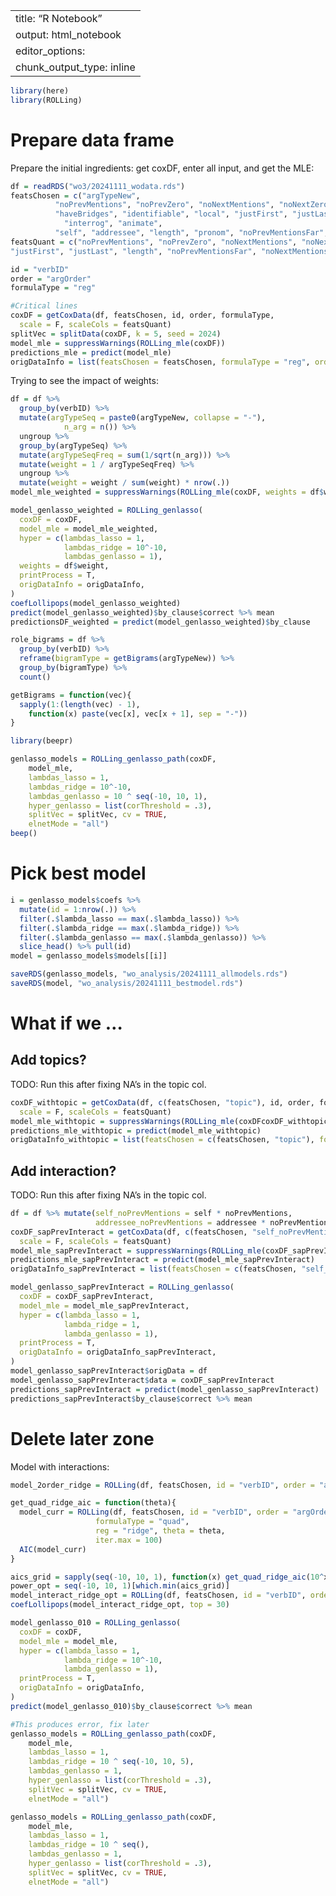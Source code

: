 
---
title: "R Notebook"
output: html_notebook
editor_options: 
  chunk_output_type: inline
---


```r
library(here)
library(ROLLing)
```

# Prepare data frame

Prepare the initial ingredients: get coxDF, enter all input, and get the MLE:
```r
df = readRDS("wo3/20241111_wodata.rds")
featsChosen = c("argTypeNew",
          "noPrevMentions", "noPrevZero", "noNextMentions", "noNextZero",
          "haveBridges", "identifiable", "local", "justFirst", "justLast", 
            "interrog", "animate",
          "self", "addressee", "length", "pronom", "noPrevMentionsFar", "noNextMentionsFar")
featsQuant = c("noPrevMentions", "noPrevZero", "noNextMentions", "noNextZero",
"justFirst", "justLast", "length", "noPrevMentionsFar", "noNextMentionsFar")

id = "verbID"
order = "argOrder"
formulaType = "reg"

#Critical lines
coxDF = getCoxData(df, featsChosen, id, order, formulaType,
  scale = F, scaleCols = featsQuant)
splitVec = splitData(coxDF, k = 5, seed = 2024)
model_mle = suppressWarnings(ROLLing_mle(coxDF))
predictions_mle = predict(model_mle)
origDataInfo = list(featsChosen = featsChosen, formulaType = "reg", order = "argOrder", id = "verbID")
```

Trying to see the impact of weights:
```r
df = df %>%
  group_by(verbID) %>%
  mutate(argTypeSeq = paste0(argTypeNew, collapse = "-"),
            n_arg = n()) %>%
  ungroup %>%
  group_by(argTypeSeq) %>%
  mutate(argTypeSeqFreq = sum(1/sqrt(n_arg))) %>%
  mutate(weight = 1 / argTypeSeqFreq) %>%
  ungroup %>%
  mutate(weight = weight / sum(weight) * nrow(.))
model_mle_weighted = suppressWarnings(ROLLing_mle(coxDF, weights = df$weight))

model_genlasso_weighted = ROLLing_genlasso(
  coxDF = coxDF,
  model_mle = model_mle_weighted,
  hyper = c(lambdas_lasso = 1,
            lambdas_ridge = 10^-10,
            lambdas_genlasso = 1),
  weights = df$weight,
  printProcess = T,
  origDataInfo = origDataInfo,
)
coefLollipops(model_genlasso_weighted)
predict(model_genlasso_weighted)$by_clause$correct %>% mean
predictionsDF_weighted = predict(model_genlasso_weighted)$by_clause
```



```r
role_bigrams = df %>%
  group_by(verbID) %>%
  reframe(bigramType = getBigrams(argTypeNew)) %>%
  group_by(bigramType) %>%
  count()

getBigrams = function(vec){
  sapply(1:(length(vec) - 1),
    function(x) paste(vec[x], vec[x + 1], sep = "-"))
}
```

```r
library(beepr)

genlasso_models = ROLLing_genlasso_path(coxDF,
    model_mle,
    lambdas_lasso = 1,
    lambdas_ridge = 10^-10, 
    lambdas_genlasso = 10 ^ seq(-10, 10, 1),
    hyper_genlasso = list(corThreshold = .3),
    splitVec = splitVec, cv = TRUE,
    elnetMode = "all")
beep()
```

# Pick best model

```r
i = genlasso_models$coefs %>%
  mutate(id = 1:nrow(.)) %>%
  filter(.$lambda_lasso == max(.$lambda_lasso)) %>%
  filter(.$lambda_ridge == max(.$lambda_ridge)) %>%
  filter(.$lambda_genlasso == max(.$lambda_genlasso)) %>%
  slice_head() %>% pull(id)
model = genlasso_models$models[[i]]

saveRDS(genlasso_models, "wo_analysis/20241111_allmodels.rds")
saveRDS(model, "wo_analysis/20241111_bestmodel.rds")
```

# What if we ...


## Add topics?

TODO: Run this after fixing NA's in the topic col.
```r
coxDF_withtopic = getCoxData(df, c(featsChosen, "topic"), id, order, formulaType,
  scale = F, scaleCols = featsQuant)
model_mle_withtopic = suppressWarnings(ROLLing_mle(coxDFcoxDF_withtopic))
predictions_mle_withtopic = predict(model_mle_withtopic)
origDataInfo_withtopic = list(featsChosen = c(featsChosen, "topic"), formulaType = "reg", order = "argOrder", id = "verbID")
```


## Add interaction?

TODO: Run this after fixing NA's in the topic col.
```r
df = df %>% mutate(self_noPrevMentions = self * noPrevMentions,
                   addressee_noPrevMentions = addressee * noPrevMentions)
coxDF_sapPrevInteract = getCoxData(df, c(featsChosen, "self_noPrevMentions", "addressee_noPrevMentions"), id, order, formulaType,
  scale = F, scaleCols = featsQuant)
model_mle_sapPrevInteract = suppressWarnings(ROLLing_mle(coxDF_sapPrevInteract))
predictions_mle_sapPrevInteract = predict(model_mle_sapPrevInteract)
origDataInfo_sapPrevInteract = list(featsChosen = c(featsChosen, "self_noPrevMentions", "addressee_noPrevMentions"), formulaType = "reg", order = "argOrder", id = "verbID")

model_genlasso_sapPrevInteract = ROLLing_genlasso(
  coxDF = coxDF_sapPrevInteract,
  model_mle = model_mle_sapPrevInteract,
  hyper = c(lambda_lasso = 1,
            lambda_ridge = 1,
            lambda_genlasso = 1),
  printProcess = T,
  origDataInfo = origDataInfo_sapPrevInteract,
)
model_genlasso_sapPrevInteract$origData = df
model_genlasso_sapPrevInteract$data = coxDF_sapPrevInteract
predictions_sapPrevInteract = predict(model_genlasso_sapPrevInteract)
predictions_sapPrevInteract$by_clause$correct %>% mean
```

# Delete later zone

Model with interactions:
```r
model_2order_ridge = ROLLing(df, featsChosen, id = "verbID", order = "argOrder", formulaType = "quad", reg = "ridge", theta = 1^power_opt)

get_quad_ridge_aic = function(theta){
  model_curr = ROLLing(df, featsChosen, id = "verbID", order = "argOrder",
                   formulaType = "quad",
                   reg = "ridge", theta = theta,
                   iter.max = 100)
  AIC(model_curr)
}

aics_grid = sapply(seq(-10, 10, 1), function(x) get_quad_ridge_aic(10^x))
power_opt = seq(-10, 10, 1)[which.min(aics_grid)]
model_interact_ridge_opt = ROLLing(df, featsChosen, id = "verbID", order = "argOrder", formulaType = "quad", reg = "ridge", theta = 10^power_opt)
coefLollipops(model_interact_ridge_opt, top = 30)
```

```r
model_genlasso_010 = ROLLing_genlasso(
  coxDF = coxDF,
  model_mle = model_mle,
  hyper = c(lambda_lasso = 1,
            lambda_ridge = 10^-10,
            lambda_genlasso = 1),
  printProcess = T,
  origDataInfo = origDataInfo,
)
predict(model_genlasso_010)$by_clause$correct %>% mean
```

```r

#This produces error, fix later
genlasso_models = ROLLing_genlasso_path(coxDF,
    model_mle,
    lambdas_lasso = 1,
    lambdas_ridge = 10 ^ seq(-10, 10, 5), 
    lambdas_genlasso = 1,
    hyper_genlasso = list(corThreshold = .3),
    splitVec = splitVec, cv = TRUE,
    elnetMode = "all")

genlasso_models = ROLLing_genlasso_path(coxDF,
    model_mle,
    lambdas_lasso = 1,
    lambdas_ridge = 10 ^ seq(), 
    lambdas_genlasso = 1,
    hyper_genlasso = list(corThreshold = .3),
    splitVec = splitVec, cv = TRUE,
    elnetMode = "all")
```